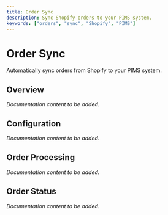 ```yaml
---
title: Order Sync
description: Sync Shopify orders to your PIMS system.
keywords: ["orders", "sync", "Shopify", "PIMS"]
---
```


# Order Sync

Automatically sync orders from Shopify to your PIMS system.

## Overview

*Documentation content to be added.*

## Configuration

*Documentation content to be added.*

## Order Processing

*Documentation content to be added.*

## Order Status

*Documentation content to be added.*
